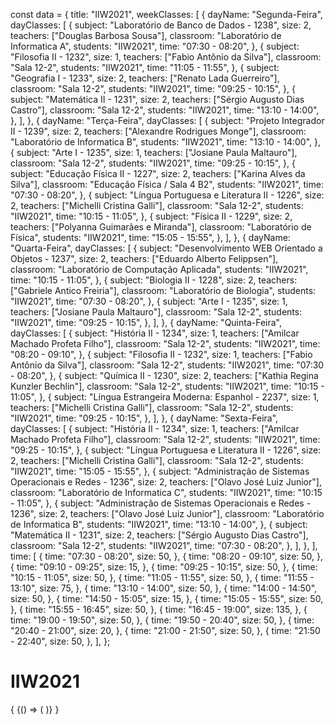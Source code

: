 const data = {
  title: "IIW2021",
  weekClasses: [
    {
      dayName: "Segunda-Feira",
      dayClasses: [
        {
          subject: "Laboratório de Banco de Dados - 1238",
          size: 2,
          teachers: ["Douglas Barbosa Sousa"],
          classroom: "Laboratório de Informatica A",
          students: "IIW2021",
          time: "07:30 - 08:20",
        },
        {
          subject: "Filosofia II - 1232",
          size: 1,
          teachers: ["Fabio Antônio da Silva"],
          classroom: "Sala 12-2",
          students: "IIW2021",
          time: "11:05 - 11:55",
        },
        {
          subject: "Geografia I - 1233",
          size: 2,
          teachers: ["Renato Lada Guerreiro"],
          classroom: "Sala 12-2",
          students: "IIW2021",
          time: "09:25 - 10:15",
        },
        {
          subject: "Matemática II - 1231",
          size: 2,
          teachers: ["Sérgio Augusto Dias Castro"],
          classroom: "Sala 12-2",
          students: "IIW2021",
          time: "13:10 - 14:00",
        },
      ],
    },
    {
      dayName: "Terça-Feira",
      dayClasses: [
        {
          subject: "Projeto Integrador II - 1239",
          size: 2,
          teachers: ["Alexandre Rodrigues Monge"],
          classroom: "Laboratório de Informatica B",
          students: "IIW2021",
          time: "13:10 - 14:00",
        },
        {
          subject: "Arte I - 1235",
          size: 1,
          teachers: ["Josiane Paula Maltauro"],
          classroom: "Sala 12-2",
          students: "IIW2021",
          time: "09:25 - 10:15",
        },
        {
          subject: "Educação Física II - 1227",
          size: 2,
          teachers: ["Karina Alves da Silva"],
          classroom: "Educação Física / Sala 4 B2",
          students: "IIW2021",
          time: "07:30 - 08:20",
        },
        {
          subject: "Língua Portuguesa e Literatura II - 1226",
          size: 2,
          teachers: ["Michelli Cristina Galli"],
          classroom: "Sala 12-2",
          students: "IIW2021",
          time: "10:15 - 11:05",
        },
        {
          subject: "Física II - 1229",
          size: 2,
          teachers: ["Polyanna Guimarães e Miranda"],
          classroom: "Laboratório de Física",
          students: "IIW2021",
          time: "15:05 - 15:55",
        },
      ],
    },
    {
      dayName: "Quarta-Feira",
      dayClasses: [
        {
          subject: "Desenvolvimento WEB Orientado a Objetos - 1237",
          size: 2,
          teachers: ["Eduardo Alberto Felippsen"],
          classroom: "Laboratório de Computação Aplicada",
          students: "IIW2021",
          time: "10:15 - 11:05",
        },
        {
          subject: "Biologia II - 1228",
          size: 2,
          teachers: ["Gabriele Antico Freiria"],
          classroom: "Laboratório de Biologia",
          students: "IIW2021",
          time: "07:30 - 08:20",
        },
        {
          subject: "Arte I - 1235",
          size: 1,
          teachers: ["Josiane Paula Maltauro"],
          classroom: "Sala 12-2",
          students: "IIW2021",
          time: "09:25 - 10:15",
        },
      ],
    },
    {
      dayName: "Quinta-Feira",
      dayClasses: [
        {
          subject: "História II - 1234",
          size: 1,
          teachers: ["Amilcar Machado Profeta Filho"],
          classroom: "Sala 12-2",
          students: "IIW2021",
          time: "08:20 - 09:10",
        },
        {
          subject: "Filosofia II - 1232",
          size: 1,
          teachers: ["Fabio Antônio da Silva"],
          classroom: "Sala 12-2",
          students: "IIW2021",
          time: "07:30 - 08:20",
        },
        {
          subject: "Química II - 1230",
          size: 2,
          teachers: ["Kathia Regina Kunzler Bechlin"],
          classroom: "Sala 12-2",
          students: "IIW2021",
          time: "10:15 - 11:05",
        },
        {
          subject: "Língua Estrangeira Moderna: Espanhol - 2237",
          size: 1,
          teachers: ["Michelli Cristina Galli"],
          classroom: "Sala 12-2",
          students: "IIW2021",
          time: "09:25 - 10:15",
        },
      ],
    },
    {
      dayName: "Sexta-Feira",
      dayClasses: [
        {
          subject: "História II - 1234",
          size: 1,
          teachers: ["Amilcar Machado Profeta Filho"],
          classroom: "Sala 12-2",
          students: "IIW2021",
          time: "09:25 - 10:15",
        },
        {
          subject: "Língua Portuguesa e Literatura II - 1226",
          size: 2,
          teachers: ["Michelli Cristina Galli"],
          classroom: "Sala 12-2",
          students: "IIW2021",
          time: "15:05 - 15:55",
        },
        {
          subject: "Administração de Sistemas Operacionais e Redes - 1236",
          size: 2,
          teachers: ["Olavo José Luiz Junior"],
          classroom: "Laboratório de Informatica C",
          students: "IIW2021",
          time: "10:15 - 11:05",
        },
        {
          subject: "Administração de Sistemas Operacionais e Redes - 1236",
          size: 2,
          teachers: ["Olavo José Luiz Junior"],
          classroom: "Laboratório de Informatica B",
          students: "IIW2021",
          time: "13:10 - 14:00",
        },
        {
          subject: "Matemática II - 1231",
          size: 2,
          teachers: ["Sérgio Augusto Dias Castro"],
          classroom: "Sala 12-2",
          students: "IIW2021",
          time: "07:30 - 08:20",
        },
      ],
    },
  ],
  time: [
    {
      time: "07:30 - 08:20",
      size: 50,
    },
    {
      time: "08:20 - 09:10",
      size: 50,
    },
    {
      time: "09:10 - 09:25",
      size: 15,
    },
    {
      time: "09:25 - 10:15",
      size: 50,
    },
    {
      time: "10:15 - 11:05",
      size: 50,
    },
    {
      time: "11:05 - 11:55",
      size: 50,
    },
    {
      time: "11:55 - 13:10",
      size: 75,
    },
    {
      time: "13:10 - 14:00",
      size: 50,
    },
    {
      time: "14:00 - 14:50",
      size: 50,
    },
    {
      time: "14:50 - 15:05",
      size: 15,
    },
    {
      time: "15:05 - 15:55",
      size: 50,
    },
    {
      time: "15:55 - 16:45",
      size: 50,
    },
    {
      time: "16:45 - 19:00",
      size: 135,
    },
    {
      time: "19:00 - 19:50",
      size: 50,
    },
    {
      time: "19:50 - 20:40",
      size: 50,
    },
    {
      time: "20:40 - 21:00",
      size: 20,
    },
    {
      time: "21:00 - 21:50",
      size: 50,
    },
    {
      time: "21:50 - 22:40",
      size: 50,
    },
  ],
};

# IIW2021

<div>
  {
    <BrowserOnly>
      {() => (
        <Grid
          title={data.title}
          weekClasses={data.weekClasses}
          time={data.time}
        />
      )}
    </BrowserOnly>
  }
</div>
